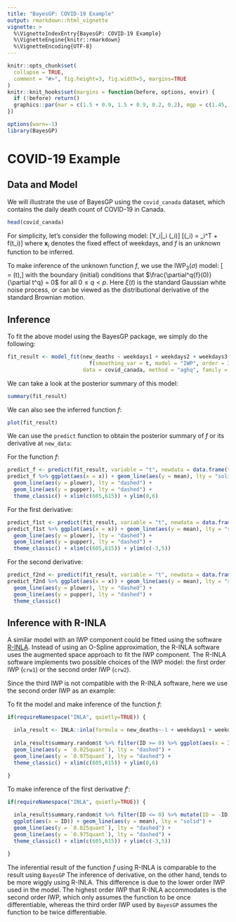 ```yaml
---
title: "BayesGP: COVID-19 Example"
output: rmarkdown::html_vignette
vignette: >
  %\VignetteIndexEntry{BayesGP: COVID-19 Example}
  %\VignetteEngine{knitr::rmarkdown}
  %\VignetteEncoding{UTF-8}
---
```


```r
knitr::opts_chunk$set(
  collapse = TRUE,
  comment = "#>", fig.height=3, fig.width=5, margins=TRUE
)
knitr::knit_hooks$set(margins = function(before, options, envir) {
  if (!before) return()
  graphics::par(mar = c(1.5 + 0.9, 1.5 + 0.9, 0.2, 0.2), mgp = c(1.45, 0.45, 0), cex = 1.25, bty='n')
})
```


```r
options(warn=-1)
library(BayesGP)
```

# COVID-19 Example

## Data and Model

We will illustrate the use of BayesGP using the `covid_canada` dataset, which contains the daily death count of COVID-19 in Canada.

```r
head(covid_canada)
```

For simplicity, let's consider the following model:
\[Y_i|\lambda_i \sim \text{Poisson}(\lambda_i)\]
\[\log(\lambda_i) = \mathbf{x}_i^T\boldsymbol{\beta} + f(t_i)\]
where $\mathbf{x}_i$ denotes the fixed effect of weekdays, and $f$ is an unknown function to be inferred.

To make inference of the unknown function $f$, we use the $\text{IWP}_3(\sigma)$ model:
\[\frac{\partial^p{f}(t)}{\partial t^p} = \sigma \xi(t),\]
with the boundary (initial) conditions that $\frac{\partial^q{f}(0)}{\partial t^q} = 0$ for all $0\leq q <p$.
Here $\xi(t)$ is the standard Gaussian white noise process, or can be viewed as the distributional derivative of the standard Brownian motion.

## Inference

To fit the above model using the BayesGP package, we simply do the following:
```r
fit_result <- model_fit(new_deaths ~ weekdays1 + weekdays2 + weekdays3 + weekdays4 + weekdays5 + weekdays6 +
                          f(smoothing_var = t, model = "IWP", order = 3, k = 100, sd.prior = list(prior = "exp", para = list(u = 0.02, alpha = 0.5))), 
                        data = covid_canada, method = "aghq", family = "Poisson")
```

We can take a look at the posterior summary of this model:
```r
summary(fit_result)
```


We can also see the inferred function $f$:
```r
plot(fit_result)
```

We can use the `predict` function to obtain the posterior summary of $f$ or its derivative at `new_data`:

For the function $f$:
```r
predict_f <- predict(fit_result, variable = "t", newdata = data.frame(t = seq(from = 605, to = 615, by = 0.1)))
predict_f %>% ggplot(aes(x = x)) + geom_line(aes(y = mean), lty = "solid") +
  geom_line(aes(y = plower), lty = "dashed") +
  geom_line(aes(y = pupper), lty = "dashed") +
  theme_classic() + xlim(c(605,615)) + ylim(0,6)
```


For the first derivative:
```r
predict_f1st <- predict(fit_result, variable = "t", newdata = data.frame(t = seq(from = 605, to = 615, by = 0.1)), degree = 1)
predict_f1st %>% ggplot(aes(x = x)) + geom_line(aes(y = mean), lty = "solid") +
  geom_line(aes(y = plower), lty = "dashed") +
  geom_line(aes(y = pupper), lty = "dashed") +
  theme_classic() + xlim(c(605,615)) + ylim(c(-3,5))
```


For the second derivative:
```r
predict_f2nd <- predict(fit_result, variable = "t", newdata = data.frame(t = seq(from = 605, to = 617, by = 0.1)), degree = 2)
predict_f2nd %>% ggplot(aes(x = x)) + geom_line(aes(y = mean), lty = "solid") +
  geom_line(aes(y = plower), lty = "dashed") +
  geom_line(aes(y = pupper), lty = "dashed") +
  theme_classic()
```



## Inference with R-INLA

A similar model with an IWP component could be fitted using the software [R-INLA](https://www.r-inla.org/). Instead of using an O-Spline approximation, the R-INLA software uses the augmented space approach to fit the IWP component. The R-INLA software implements two possible choices of the IWP model: the first order IWP (`crw1`) or the second order IWP (`crw2`). 

Since the third IWP is not compatible with the R-INLA software, here we use the second order IWP as an example:

To fit the model and make inference of the function $f$:

```r
if(requireNamespace("INLA", quietly=TRUE)) {

  inla_result <- INLA::inla(formula = new_deaths~-1 + weekdays1 + weekdays2 + weekdays3 + weekdays4 + weekdays5 + weekdays6 + f(t, model = "crw2", constr = F, hyper = list(prec = list(prior = "pc.prec", param = c(0.02, 0.5)))), data = covid_canada, family = "Poisson", control.compute=list(config = TRUE))
  
  inla_result$summary.random$t %>% filter(ID >= 0) %>% ggplot(aes(x = ID)) + geom_line(aes(y = mean), lty = "solid") +
  geom_line(aes(y = `0.025quant`), lty = "dashed") +
  geom_line(aes(y = `0.975quant`), lty = "dashed") +
  theme_classic() + xlim(c(605,615)) + ylim(0,6)
  
}

```



To make inference of the first derivative $f'$:

```r
if(requireNamespace("INLA", quietly=TRUE)) {

  inla_result$summary.random$t %>% filter(ID <= 0) %>% mutate(ID = -ID) %>% 
  ggplot(aes(x = ID)) + geom_line(aes(y = mean), lty = "solid") +
  geom_line(aes(y = `0.025quant`), lty = "dashed") +
  geom_line(aes(y = `0.975quant`), lty = "dashed") +
  theme_classic() + xlim(c(605,615)) + ylim(c(-3,5))
  
}
```



The inferential result of the function $f$ using R-INLA is comparable to the result using `BayesGP`  The inference of derivative, on the other hand, tends to be more wiggly using R-INLA. This difference is due to the lower order IWP used in the model. The highest order IWP that R-INLA accommodates is the second order IWP, which only assumes the function to be once differentiable, whereas the third order IWP used by `BayesGP` assumes the function to be twice differentiable.





 

